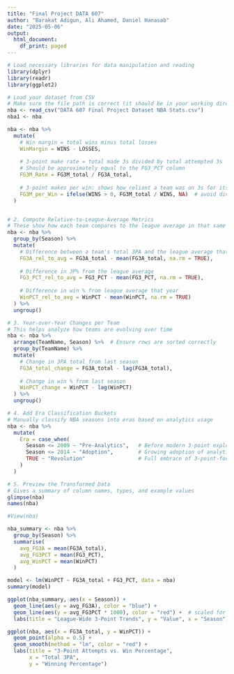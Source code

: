 ```yaml
---
title: "Final Project DATA 607"
author: "Barakat Adigun, Ali Ahamed, Daniel Hanasab"
date: "2025-05-06"
output:
  html_document:
    df_print: paged
---
```


```r
# Load necessary libraries for data manipulation and reading
library(dplyr)
library(readr)
library(ggplot2)

# Load your dataset from CSV
# Make sure the file path is correct (it should be in your working directory or full path provided)
nba <- read_csv("DATA 607 Final Project Dataset NBA Stats.csv")
nba1 <- nba

nba <- nba %>%
  mutate(
    # Win margin = total wins minus total losses
    WinMargin = WINS - LOSSES,
    
    # 3-point make rate = total made 3s divided by total attempted 3s
    # Should be approximately equal to the FG3_PCT column
    FG3M_Rate = FG3M_total / FG3A_total,
    
    # 3-point makes per win: shows how reliant a team was on 3s for its victories
    FG3M_per_Win = ifelse(WINS > 0, FG3M_total / WINS, NA)  # avoid divide-by-zero
  )


# 2. Compute Relative-to-League-Average Metrics
# These show how each team compares to the league average in that same season
nba <- nba %>%
  group_by(Season) %>%
  mutate(
    # Difference between a team's total 3PA and the league average that year
    FG3A_rel_to_avg = FG3A_total - mean(FG3A_total, na.rm = TRUE),
    
    # Difference in 3P% from the league average
    FG3_PCT_rel_to_avg = FG3_PCT - mean(FG3_PCT, na.rm = TRUE),
    
    # Difference in win % from league average that year
    WinPCT_rel_to_avg = WinPCT - mean(WinPCT, na.rm = TRUE)
  ) %>%
  ungroup()

# 3. Year-over-Year Changes per Team
# This helps analyze how teams are evolving over time
nba <- nba %>%
  arrange(TeamName, Season) %>%  # Ensure rows are sorted correctly
  group_by(TeamName) %>%
  mutate(
    # Change in 3PA total from last season
    FG3A_total_change = FG3A_total - lag(FG3A_total),
    
    # Change in win % from last season
    WinPCT_change = WinPCT - lag(WinPCT)
  ) %>%
  ungroup()

# 4. Add Era Classification Buckets
# Manually classify NBA seasons into eras based on analytics usage
nba <- nba %>%
  mutate(
    Era = case_when(
      Season <= 2009 ~ "Pre-Analytics",   # Before modern 3-point explosion
      Season <= 2014 ~ "Adoption",        # Growing adoption of analytics
      TRUE ~ "Revolution"                 # Full embrace of 3-point-focused strategy
    )
  )

# 5. Preview the Transformed Data
# Gives a summary of column names, types, and example values
glimpse(nba)
names(nba)     

#View(nba)


```

```r
nba_summary <- nba %>%
  group_by(Season) %>%
  summarise(
    avg_FG3A = mean(FG3A_total),
    avg_FG3PCT = mean(FG3_PCT),
    avg_WinPCT = mean(WinPCT)
  )

model <- lm(WinPCT ~ FG3A_total + FG3_PCT, data = nba)
summary(model)

ggplot(nba_summary, aes(x = Season)) +
  geom_line(aes(y = avg_FG3A), color = "blue") +
  geom_line(aes(y = avg_FG3PCT * 1000), color = "red") +  # scaled for display
  labs(title = "League-Wide 3-Point Trends", y = "Value", x = "Season")

ggplot(nba, aes(x = FG3A_total, y = WinPCT)) +
  geom_point(alpha = 0.5) +
  geom_smooth(method = "lm", color = "red") +
  labs(title = "3-Point Attempts vs. Win Percentage",
       x = "Total 3PA",
       y = "Winning Percentage")


```
